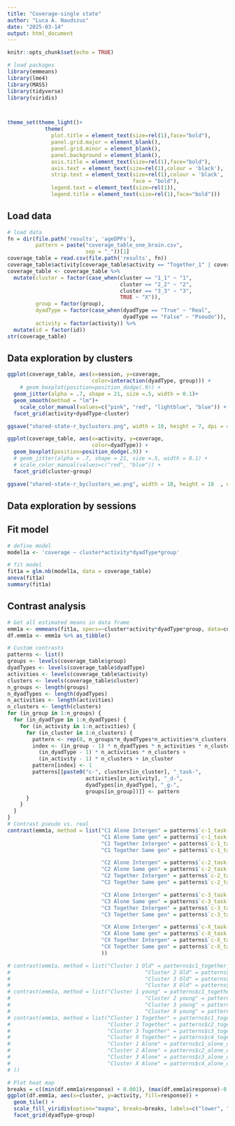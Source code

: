 ```yaml
---
title: "Coverage-single state"
author: "Luca A. Naudszus"
date: "2025-03-14"
output: html_document
---
```


```r
knitr::opts_chunk$set(echo = TRUE)

# load packages
library(emmeans)
library(lme4)
library(MASS)
library(tidyverse)
library(viridis)



theme_set(theme_light()+
            theme(
              plot.title = element_text(size=rel(1),face="bold"),
              panel.grid.major = element_blank(),
              panel.grid.minor = element_blank(),
              panel.background = element_blank(),
              axis.title = element_text(size=rel(1),face="bold"),
              axis.text = element_text(size=rel(1),colour = 'black'),
              strip.text = element_text(size=rel(1),colour = 'black', 
                                        face = "bold"),
              legend.text = element_text(size=rel(1)),
              legend.title = element_text(size=rel(1),face="bold")))


```

## Load data

```r
# load data
fn = dir(file.path('results', 'ageDPFs'),
         pattern = paste("coverage_table_one_brain.csv", 
                         sep = "_"))[1]
coverage_table = read.csv(file.path('results', fn)) 
coverage_table$activity[coverage_table$activity == "Together_1" | coverage_table$activity == "Together_2"] = "Together"
coverage_table <- coverage_table %>%
  mutate(cluster = factor(case_when(cluster == "1_1" ~ "1", 
                                    cluster == "2_2" ~ "2",
                                    cluster == "3_3" ~ "3", 
                                    TRUE ~ "X")),
         group = factor(group),
         dyadType = factor(case_when(dyadType == "True" ~ "Real",
                                     dyadType == "False" ~ "Pseudo")),
         activity = factor(activity)) %>%
  mutate(id = factor(id))
str(coverage_table)
```

## Data exploration by clusters

```r
ggplot(coverage_table, aes(x=session, y=coverage,
                           color=interaction(dyadType, group))) +
    # geom_boxplot(position=position_dodge(.9)) +
  geom_jitter(alpha = .7, shape = 21, size =.5, width = 0.1)+
  geom_smooth(method = "lm")+
    scale_color_manual(values=c("pink", "red", "lightblue", "blue")) +
  facet_grid(activity+dyadType~cluster)

ggsave("shared-state-r_byclusters.png", width = 10, height = 7, dpi = 400)

ggplot(coverage_table, aes(x=activity, y=coverage,
                           color=dyadType)) +
  geom_boxplot(position=position_dodge(.9)) +
  # geom_jitter(alpha = .7, shape = 21, size =.5, width = 0.1) +
  # scale_color_manual(values=c("red", "blue")) +
  facet_grid(cluster~group)

ggsave("shared-state-r_byclusters_wo.png", width = 18, height = 18  , dpi = 400)
```

## Data exploration by sessions



## Fit model

```r
# define model
model1a <- 'coverage ~ cluster*activity*dyadType*group'

# fit model
fit1a = glm.nb(model1a, data = coverage_table)
anova(fit1a)
summary(fit1a)
```

## Contrast analysis

```r

# Get all estimated means in data frame
emm1a <- emmeans(fit1a, specs=~cluster*activity*dyadType*group, data=coverage_table, type="response") 
df.emm1a <- emm1a %>% as_tibble()

# Custom contrasts
patterns <- list()
groups <- levels(coverage_table$group)
dyadTypes <- levels(coverage_table$dyadType)
activities <- levels(coverage_table$activity)
clusters <- levels(coverage_table$cluster)
n_groups <- length(groups)
n_dyadTypes <- length(dyadTypes)
n_activities <- length(activities)
n_clusters <- length(clusters)
for (in_group in 1:n_groups) {
  for (in_dyadType in 1:n_dyadTypes) {
    for (in_activity in 1:n_activities) {
      for (in_cluster in 1:n_clusters) {
        pattern <- rep(0, n_groups*n_dyadTypes*n_activities*n_clusters)
        index <- (in_group - 1) * n_dyadTypes * n_activities * n_clusters + 
          (in_dyadType - 1) * n_activities * n_clusters +  
          (in_activity - 1) * n_clusters + in_cluster
        pattern[index] <- 1
        patterns[[paste0("c-", clusters[in_cluster], "_task-", 
                         activities[in_activity], "_d-", 
                         dyadTypes[in_dyadType], "_g-", 
                         groups[in_group])]] <- pattern
      }
    }
  }
}
# Contrast pseudo vs. real
contrast(emm1a, method = list("C1 Alone Intergen" = patterns$`c-1_task-Alone_d-Pseudo_g-Intergen` - patterns$`c-1_task-Alone_d-Real_g-Intergen`,
                              "C1 Alone Same gen" = patterns$`c-1_task-Alone_d-Pseudo_g-Same gen` - patterns$`c-1_task-Alone_d-Real_g-Same gen`,
                              "C1 Together Intergen" = patterns$`c-1_task-Together_d-Pseudo_g-Intergen` - patterns$`c-1_task-Together_d-Real_g-Intergen`,
                              "C1 Together Same gen" = patterns$`c-1_task-Together_d-Pseudo_g-Same gen` - patterns$`c-1_task-Together_d-Real_g-Same gen`,

                              "C2 Alone Intergen" = patterns$`c-2_task-Alone_d-Pseudo_g-Intergen` - patterns$`c-2_task-Alone_d-Real_g-Intergen`,
                              "C2 Alone Same gen" = patterns$`c-2_task-Alone_d-Pseudo_g-Same gen` - patterns$`c-2_task-Alone_d-Real_g-Same gen`,
                              "C2 Together Intergen" = patterns$`c-2_task-Together_d-Pseudo_g-Intergen` - patterns$`c-2_task-Together_d-Real_g-Intergen`,
                              "C2 Together Same gen" = patterns$`c-2_task-Together_d-Pseudo_g-Same gen` - patterns$`c-2_task-Together_d-Real_g-Same gen`,

                              "C3 Alone Intergen" = patterns$`c-3_task-Alone_d-Pseudo_g-Intergen` - patterns$`c-3_task-Alone_d-Real_g-Intergen`,
                              "C3 Alone Same gen" = patterns$`c-3_task-Alone_d-Pseudo_g-Same gen` - patterns$`c-3_task-Alone_d-Real_g-Same gen`,
                              "C3 Together Intergen" = patterns$`c-3_task-Together_d-Pseudo_g-Intergen` - patterns$`c-3_task-Together_d-Real_g-Intergen`,
                              "C3 Together Same gen" = patterns$`c-3_task-Together_d-Pseudo_g-Same gen` - patterns$`c-3_task-Together_d-Real_g-Same gen`,

                              "CX Alone Intergen" = patterns$`c-X_task-Alone_d-Pseudo_g-Intergen` - patterns$`c-X_task-Alone_d-Real_g-Intergen`,
                              "CX Alone Same gen" = patterns$`c-X_task-Alone_d-Pseudo_g-Same gen` - patterns$`c-X_task-Alone_d-Real_g-Same gen`,
                              "CX Together Intergen" = patterns$`c-X_task-Together_d-Pseudo_g-Intergen` - patterns$`c-X_task-Together_d-Real_g-Intergen`,
                              "CX Together Same gen" = patterns$`c-X_task-Together_d-Pseudo_g-Same gen` - patterns$`c-X_task-Together_d-Real_g-Same gen`
                              ))

# contrast(emm1a, method = list("Cluster 1 Old" = patterns$c1_together_old - patterns$c1_alone_old, 
#                                           "Cluster 2 Old" = patterns$c2_together_old - patterns$c2_alone_old,
#                                           "Cluster 3 Old" = patterns$c3_together_old - patterns$c3_alone_old,
#                                           "Cluster X Old" = patterns$c4_together_old - patterns$c4_alone_old))
# contrast(emm1a, method = list("Cluster 1 young" = patterns$c1_together_young - patterns$c1_alone_young, 
#                                           "Cluster 2 young" = patterns$c2_together_young - patterns$c2_alone_young,
#                                           "Cluster 3 young" = patterns$c3_together_young - patterns$c3_alone_young,
#                                           "Cluster X young" = patterns$c4_together_young - patterns$c4_alone_young))
# contrast(emm1a, method = list("Cluster 1 Together" = patterns$c1_together_old - patterns$c1_together_young, 
#                               "Cluster 2 Together" = patterns$c2_together_old - patterns$c2_together_young, 
#                               "Cluster 3 Together" = patterns$c3_together_old - patterns$c3_together_young, 
#                               "Cluster X Together" = patterns$c4_together_old - patterns$c4_together_young,
#                               "Cluster 1 Alone" = patterns$c1_alone_old - patterns$c1_alone_young, 
#                               "Cluster 2 Alone" = patterns$c2_alone_old - patterns$c2_alone_young, 
#                               "Cluster 3 Alone" = patterns$c3_alone_old - patterns$c3_alone_young,
#                               "Cluster X Alone" = patterns$c4_alone_old - patterns$c4_alone_young
# ))

# Plot heat map
breaks = c((min(df.emm1a$response) + 0.001), (max(df.emm1a$response)-0.001))
ggplot(df.emm1a, aes(x=cluster, y=activity, fill=response)) +
  geom_tile() +
  scale_fill_viridis(option="magma", breaks=breaks, labels=c("lower", "higher")) +
  facet_grid(dyadType~group)
```